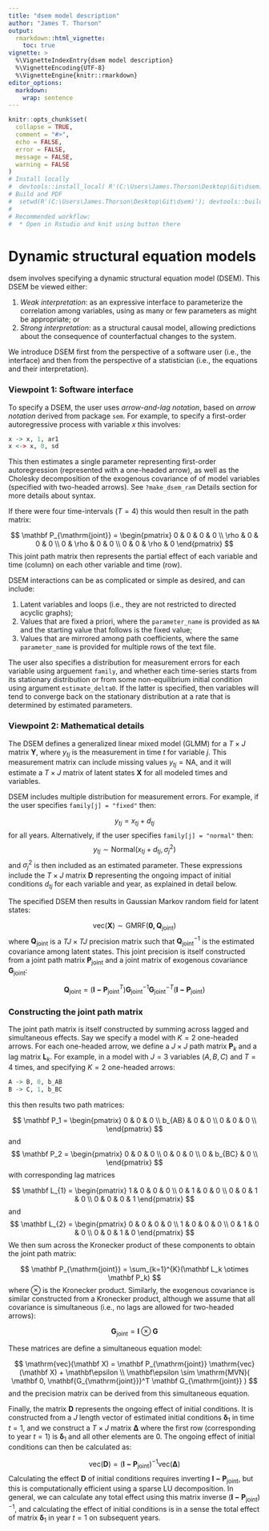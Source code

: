 ```yaml
---
title: "dsem model description"
author: "James T. Thorson"
output:
  rmarkdown::html_vignette:
    toc: true
vignette: >
  %\VignetteIndexEntry{dsem model description}
  %\VignetteEncoding{UTF-8}
  %\VignetteEngine{knitr::rmarkdown}
editor_options: 
  markdown: 
    wrap: sentence
---
```


```r
knitr::opts_chunk$set(
  collapse = TRUE,
  comment = "#>",
  echo = FALSE,
  error = FALSE,
  message = FALSE,
  warning = FALSE
)
# Install locally
#  devtools::install_local( R'(C:\Users\James.Thorson\Desktop\Git\dsem)', force=TRUE )
# Build and PDF
#  setwd(R'(C:\Users\James.Thorson\Desktop\Git\dsem)'); devtools::build_rmd("vignettes/model-description.Rmd"); rmarkdown::render( "vignettes/model-description.Rmd", rmarkdown::pdf_document())
#
# Recommended workflow:
#  * Open in Rstudio and knit using button there
```

\newcommand{\B}{\mathbf}   <!-- math bold nonitalic -->  
\newcommand{\PL}{\mathrm}   <!-- math nonitalic -->   
\newcommand{\s}{\boldsymbol{s}}

# Dynamic structural equation models

dsem involves specifying a dynamic structural equation model (DSEM).  This DSEM be viewed either:

1. *Weak interpretation*: as an expressive interface to parameterize the correlation among variables, using as many or few parameters as might be appropriate; or
2. *Strong interpretation*: as a structural causal model, allowing predictions about the consequence of counterfactual changes to the system.

We introduce DSEM first from the perspective of a software user (i.e., the interface) and then from the perspective of a statistician (i.e., the equations and their interpretation).

### Viewpoint 1:  Software interface

To specify a DSEM, the user uses *arrow-and-lag notation*, based on *arrow notation* derived from package `sem`.  For example, to specify a first-order autoregressive process with variable $x$ this involves:

```r
x -> x, 1, ar1
x <-> x, 0, sd
```

This then estimates a single parameter representing first-order autoregression (represented with a one-headed arrow), as well as the Cholesky decomposition of the exogenous covariance of of model variables (specified with two-headed arrows).  See `?make_dsem_ram` Details section for more details about syntax.

If there were four time-intervals ($T=4$) this would then result in the path matrix:

$$
\B P_{\PL{joint}} = 
\begin{pmatrix}
  0 & 0 & 0 & 0 \\
  \rho & 0 & 0 & 0 \\
  0 & \rho & 0 & 0 \\
  0 & 0 & \rho & 0 
\end{pmatrix}
$$
This joint path matrix then represents the partial effect of each variable and time (column) on each other variable and time (row).

DSEM interactions can be as complicated or simple as desired, and can include:

1.  Latent variables and loops (i.e., they are not restricted to directed acyclic graphs);
2.  Values that are fixed a priori, where the `parameter_name` is provided as `NA` and the starting value that follows is the fixed value;
3.  Values that are mirrored among path coefficients, where the same `parameter_name` is provided for multiple rows of the text file.

The user also specifies a distribution for measurement errors for each variable using arguement `family`, and whether each time-series starts from its stationary distribution or from some non-equilibrium initial condition using argument `estimate_delta0`.  If the latter is specified, then variables will tend to converge back on the stationary distribution at a rate that is determined by estimated parameters.  

### Viewpoint 2:  Mathematical details

The DSEM defines a generalized linear mixed model (GLMM) for a $T \times J$ matrix $\mathbf{Y}$, where $y_{tj}$ is the measurement in time $t$ for variable $j$.  This measurement matrix can include missing values $y_{tj} = \PL{NA}$, and it will estimate a $T \times J$ matrix of latent states $\mathbf{X}$ for all modeled times and variables.  

DSEM includes multiple distribution for measurement errors.  For example, if the user specifies `family[j] = "fixed"` then:

$$
y_{tj} = x_{tj} + d_{tj}
$$
for all years.  Alternatively, if the user specifies `family[j] = "normal"` then:
$$
y_{tj} \sim \PL{Normal}( x_{tj} + d_{tj}, {\sigma_j}^2)
$$
and ${\sigma_j}^2$ is then included as an estimated parameter.  These expressions include the $T \times J$ matrix $\B D$ representing the ongoing impact of initial conditions $d_{tj}$ for each variable and year, as explained in detail below.

The specified DSEM then results in Gaussian Markov random field for latent states:

$$
\PL{vec}(\B X) \sim \PL{GMRF}(\B{0, Q}_{\PL{joint}})
$$
where $\B Q_{\PL{joint}}$ is a $TJ \times TJ$ precision matrix such that $\B {Q_{\PL{joint}}}^{-1}$ is the estimated covariance among latent states.  This joint precision is itself constructed from a joint path matrix $\B P_{\PL{joint}}$ and a joint matrix of exogenous covariance $\B G_{\PL{joint}}$:


$$
\B Q_{\PL{joint}} = ({\mathbf{I - P}_{\PL{joint}}}^T) \B G_{\PL{joint}}^{-1} \B G_{\PL{joint}}^{-T} (\mathbf{I - P_{\PL{joint}}})
$$

### Constructing the joint path matrix

The joint path matrix is itself constructed by summing across lagged and simultaneous effects.  Say we specify a model with $K=2$ one-headed arrows.  For each one-headed arrow, we define a $J \times J$ path matrix $\B P_k$ and a lag matrix $\B L_k$.  For example, in a model with $J=3$ variables $(A,B,C)$ and $T=4$ times, and specifying $K=2$ one-headed arrows:

```r
A -> B, 0, b_AB
B -> C, 1, b_BC
```

this then results two path matrices:

$$
\B P_1 = 
\begin{pmatrix}
  0 & 0 & 0 \\
  b_{AB} & 0 & 0 \\
  0 & 0 & 0 \\
\end{pmatrix}
$$
and 
$$
\B P_2 = 
\begin{pmatrix}
  0 & 0 & 0 \\
  0 & 0 & 0 \\
  0 & b_{BC} & 0 \\
\end{pmatrix}
$$
with corresponding lag matrices

$$
\B L_{1} = 
\begin{pmatrix}
  1 & 0 & 0 & 0 \\
  0 & 1 & 0 & 0 \\
  0 & 0 & 1 & 0 \\
  0 & 0 & 0 & 1 
\end{pmatrix}
$$
and 
$$
\B L_{2} = 
\begin{pmatrix}
  0 & 0 & 0 & 0 \\
  1 & 0 & 0 & 0 \\
  0 & 1 & 0 & 0 \\
  0 & 0 & 1 & 0 
\end{pmatrix}
$$
We then sum across the Kronecker product of these components to obtain the joint path matrix:

$$
\B P_{\PL{joint}} = \sum_{k=1}^{K}(\B L_k \otimes \B P_k)
$$
where $\otimes$ is the Kronecker product.  Similarly, the exogenous covariance is similar constructed from a Kronecker product, although we assume that all covariance is simultaneous (i.e., no lags are allowed for two-headed arrows):

$$
\B G_{\PL{joint}} = \B I \otimes \B G
$$

These matrices are define a simultaneous equation model:

$$
\PL{vec}(\B X) = \B P_{\PL{joint}} \PL{vec}(\B X) + \B \epsilon \\
\B \epsilon \sim \mathrm{MVN}( \B 0, \B {G_{\PL{joint}}}^T \B G_{\PL{joint}} )
$$
and the precision matrix can be derived from this simultaneous equation. 

Finally, the matrix $\B D$ represents the ongoing effect of initial conditions.  It is constructed from a $J$ length vector of estimated initial conditions $\B \delta_1$ in time $t=1$, and we construct a $T \times J$ matrix $\B \Delta$ where the first row (corresponding to year $t=1$) is $\B \delta_1$ and all other elements are $0$.  The ongoing effect of initial conditions can then be calculated as:

$$
\PL{vec}(\B D) = (\mathbf{I - P}_{\PL{joint}})^{-1} \PL{vec}(\B \Delta)
$$
Calculating the effect $\B D$ of initial conditions requires inverting $\mathbf{I - P}_{\PL{joint}}$, but this is computationally efficient using a sparse LU decomposition.  In general, we can calculate any total effect using this matrix inverse $(\mathbf{I - P}_{\PL{joint}})^{-1}$, and calculating the effect of initial conditions is in a sense the total effect of matrix $\B \delta_1$ in year $t=1$ on subsequent years.  


